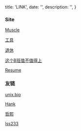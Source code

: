 
  title: 'LINK',
  date: '',
  description: '',
}

### Site 

[Muscle](https://muscle.mifan.im/)

[工具](https://tools.mifan.im/)

[退休](https://tuixiu.mifan.im/)

[这个B班值不值得上](https://worthjob.mifan.im/)

[Resume](https://resume.mifan.im/)

### 友链

[unix.bio](https://unix.bio)

[Hank](https://b.hank.im)

[哲熙](https://zexo.dev)

[lss233](https://blog.lss233.com/)

